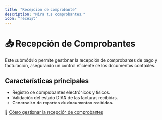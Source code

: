 ```yaml
---
title: "Recepcion de comprobante"
description: "Mira tus comprobantes."
icon: "receipt"
---
```

    

# 📥 Recepción de Comprobantes

Este submódulo permite gestionar la recepción de comprobantes de pago y facturación, asegurando un control eficiente de los documentos contables.

## Características principales
- Registro de comprobantes electrónicos y físicos.
- Validación del estado DIAN de las facturas recibidas.
- Generación de reportes de documentos recibidos.

🔗 [Cómo gestionar la recepción de comprobantes](https://ayuda.gestoru.com/ayuda/compras/recepcion-comprobante)
